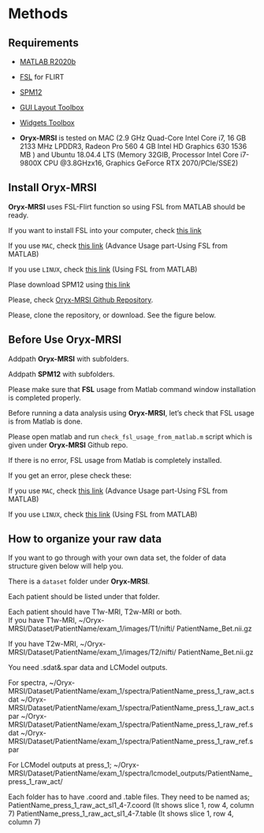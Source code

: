 # Methods

## Requirements

- [MATLAB R2020b](https://www.fil.ion.ucl.ac.uk/spm/software/download/)

- [FSL](https://fsl.fmrib.ox.ac.uk/fsl/fslwiki/FSL) for FLIRT 

- [SPM12](https://www.fil.ion.ucl.ac.uk/spm/software/download/)

- [GUI Layout Toolbox](https://www.mathworks.com/matlabcentral/fileexchange/47982-gui-layout-toolbox)

- [Widgets Toolbox](https://www.mathworks.com/matlabcentral/fileexchange/66235-widgets-toolbox-compatibility-support)

- **Oryx-MRSI** is tested on MAC (2.9 GHz Quad-Core Intel Core i7, 16 GB 2133 MHz LPDDR3, Radeon Pro 560 4 GB
Intel HD Graphics 630 1536 MB ) and Ubuntu 18.04.4 LTS (Memory 32GIB, Processor Intel Core i7-9800X CPU @3.8GHzx16, Graphics GeForce RTX 2070/PCle/SSE2)

## Install Oryx-MRSI

**Oryx-MRSI** uses FSL-Flirt function so using FSL from MATLAB should be ready. 

If you want to install FSL into your computer, check [this link](https://fsl.fmrib.ox.ac.uk/fsl/fslwiki/FslInstallation)

If you use ```MAC```, check [this link](https://fsl.fmrib.ox.ac.uk/fsl/fslwiki/FslInstallation/MacOsX) (Advance Usage part-Using FSL from MATLAB)

If you use ```LINUX```, check [this link](https://fsl.fmrib.ox.ac.uk/fsl/fslwiki/FslInstallation/Linux) (Using FSL from MATLAB)

Plase download SPM12 using [this link](https://www.fil.ion.ucl.ac.uk/spm/software/download/)

Please, check [Oryx-MRSI Github Repository]( https://github.com/sevimcengiz/Oryx-MRSI).

Please, clone the repository, or download. See the figure below. 

## Before Use Oryx-MRSI

Addpath **Oryx-MRSI** with subfolders.

Addpath **SPM12** with subfolders.


Please make sure that **FSL** usage from Matlab command window installation is completed properly.

Before running a data analysis using **Oryx-MRSI**, let's check that FSL usage is from Matlab is done.

Please open matlab and run ```check_fsl_usage_from_matlab.m``` script which is given under **Oryx-MRSI** Github repo.

If there is no error, FSL usage from Matlab is completely installed.

If you get an error, plese check these:

   If you use ```MAC```, check [this link](https://fsl.fmrib.ox.ac.uk/fsl/fslwiki/FslInstallation/MacOsX) (Advance Usage part-Using FSL from MATLAB)
    
   If you use ```LINUX```, check [this link](https://fsl.fmrib.ox.ac.uk/fsl/fslwiki/FslInstallation/Linux) (Using FSL from MATLAB)

## How to organize your raw data

If you want to go through with your own data set, the folder of data structure given below will help you.

There is a ```dataset``` folder under **Oryx-MRSI**. 

Each patient should be listed under that folder. 

Each patient should have T1w-MRI, T2w-MRI or both.  
If you have T1w-MRI,
~/Oryx-MRSI/Dataset/PatientName/exam_1/images/T1/nifti/ PatientName_Bet.nii.gz

If you have T2w-MRI,
~/Oryx-MRSI/Dataset/PatientName/exam_1/images/T2/nifti/ PatientName_Bet.nii.gz

You need .sdat&.spar data and LCModel outputs.

For spectra,
~/Oryx-MRSI/Dataset/PatientName/exam_1/spectra/PatientName_press_1_raw_act.sdat
~/Oryx-MRSI/Dataset/PatientName/exam_1/spectra/PatientName_press_1_raw_act.spar
~/Oryx-MRSI/Dataset/PatientName/exam_1/spectra/PatientName_press_1_raw_ref.sdat
~/Oryx-MRSI/Dataset/PatientName/exam_1/spectra/PatientName_press_1_raw_ref.spar


For LCModel outputs at press_1;
~/Oryx-MRSI/Dataset/PatientName/exam_1/spectra/lcmodel_outputs/PatientName_press_1_raw_act/

Each folder has to have .coord and .table files. They need to be named as;
PatientName_press_1_raw_act_sl1_4-7.coord (It shows slice 1, row 4, column 7)
PatientName_press_1_raw_act_sl1_4-7.table (It shows slice 1, row 4, column 7)



